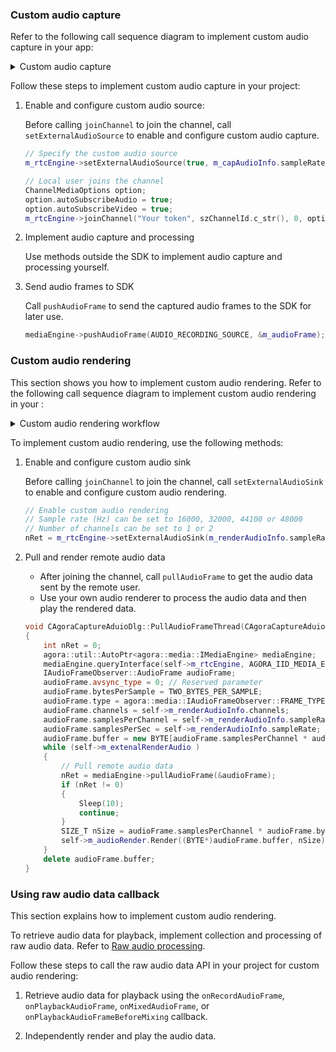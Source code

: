 <PlatformWrapper platform="windows">

### Custom audio capture

Refer to the following call sequence diagram to implement custom audio capture in your app:

<details>
<summary>Custom audio capture</summary>

![Custom audio capture](/images/video-sdk/custom-audio-capture.svg)
</details>

Follow these steps to implement custom audio capture in your project:

1. Enable and configure custom audio source:

   Before calling `joinChannel` to join the channel, call `setExternalAudioSource` to enable and configure custom audio capture.

   ```cpp
   // Specify the custom audio source
   m_rtcEngine->setExternalAudioSource(true, m_capAudioInfo.sampleRate, m_capAudioInfo.channels);

   // Local user joins the channel
   ChannelMediaOptions option;
   option.autoSubscribeAudio = true;
   option.autoSubscribeVideo = true;
   m_rtcEngine->joinChannel("Your token", szChannelId.c_str(), 0, option);
   ```

1. Implement audio capture and processing

    Use methods outside the SDK to implement audio capture and processing yourself.

1. Send audio frames to SDK

    Call `pushAudioFrame` to send the captured audio frames to the SDK for later use.

    ```cpp
    mediaEngine->pushAudioFrame(AUDIO_RECORDING_SOURCE, &m_audioFrame);
    ```

### Custom audio rendering

This section shows you how to implement custom audio rendering. Refer to the following call sequence diagram to implement custom audio rendering in your <Vpl k="CLIENT" />:

<details>
<summary>Custom audio rendering workflow</summary>

![Custom Audio Rendering Workflow](/images/video-sdk/custom-audio-render.svg)
</details>

To implement custom audio rendering, use the following methods:

1. Enable and configure custom audio sink

    Before calling `joinChannel` to join the channel, call `setExternalAudioSink` to enable and configure custom audio rendering.
    ```cpp
    // Enable custom audio rendering
    // Sample rate (Hz) can be set to 16000, 32000, 44100 or 48000
    // Number of channels can be set to 1 or 2
    nRet = m_rtcEngine->setExternalAudioSink(m_renderAudioInfo.sampleRate, m_renderAudioInfo.channels); 
    ```

1. Pull and render remote audio data

    * After joining the channel, call `pullAudioFrame` to get the audio data sent by the remote user.
    * Use your own audio renderer to process the audio data and then play the rendered data.

    ```cpp
    void CAgoraCaptureAduioDlg::PullAudioFrameThread(CAgoraCaptureAduioDlg * self)
    {
        int nRet = 0;
        agora::util::AutoPtr<agora::media::IMediaEngine> mediaEngine;
        mediaEngine.queryInterface(self->m_rtcEngine, AGORA_IID_MEDIA_ENGINE);
        IAudioFrameObserver::AudioFrame audioFrame;
        audioFrame.avsync_type = 0; // Reserved parameter 
        audioFrame.bytesPerSample = TWO_BYTES_PER_SAMPLE;
        audioFrame.type = agora::media::IAudioFrameObserver::FRAME_TYPE_PCM16;
        audioFrame.channels = self->m_renderAudioInfo.channels;
        audioFrame.samplesPerChannel = self->m_renderAudioInfo.sampleRate / 100 * self->m_renderAudioInfo.channels;
        audioFrame.samplesPerSec = self->m_renderAudioInfo.sampleRate;
        audioFrame.buffer = new BYTE[audioFrame.samplesPerChannel * audioFrame.bytesPerSample];
        while (self->m_extenalRenderAudio )
        {
            // Pull remote audio data
            nRet = mediaEngine->pullAudioFrame(&audioFrame);
            if (nRet != 0)
            {
                Sleep(10);
                continue;
            }
            SIZE_T nSize = audioFrame.samplesPerChannel * audioFrame.bytesPerSample;
            self->m_audioRender.Render((BYTE*)audioFrame.buffer, nSize);
        }
        delete audioFrame.buffer;
    }
    ```

### Using raw audio data callback

This section explains how to implement custom audio rendering.

To retrieve audio data for playback, implement collection and processing of raw audio data. Refer to [Raw audio processing](./advanced-features/stream-raw-audio).

Follow these steps to call the raw audio data API in your project for custom audio rendering:

1. Retrieve audio data for playback using the `onRecordAudioFrame`, `onPlaybackAudioFrame`, `onMixedAudioFrame`, or `onPlaybackAudioFrameBeforeMixing` callback.

2. Independently render and play the audio data.

</PlatformWrapper>